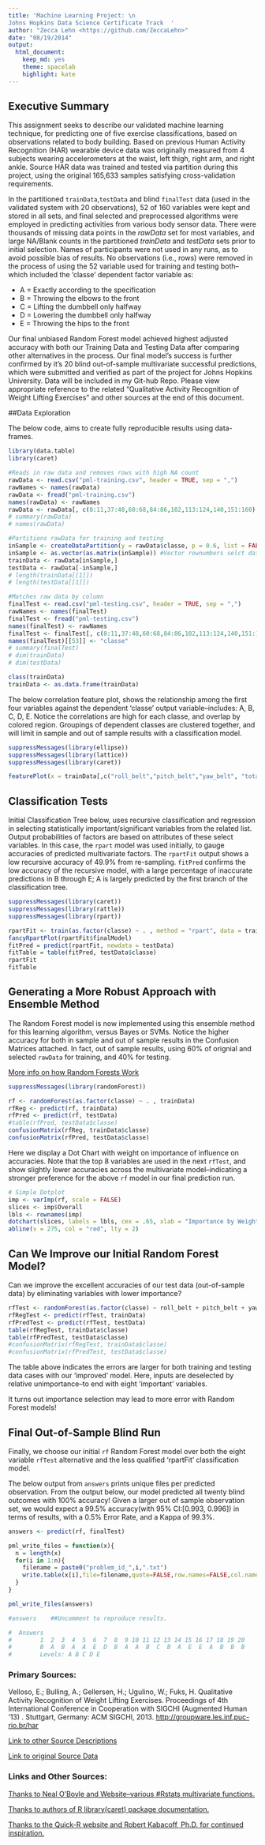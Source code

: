 ```yaml
---
title: 'Machine Learning Project: \n 
Johns Hopkins Data Science Certificate Track  '
author: "Zecca Lehn <https://github.com/ZeccaLehn>"
date: "08/19/2014"
output:
  html_document:
    keep_md: yes
    theme: spacelab
    highlight: kate
---
```



## Executive Summary 

This assignment seeks to describe our validated machine learning technique, for predicting one of five exercise classifications, based on observations related to body building. Based on previous Human Activity Recognition (HAR) wearable device data was originally measured from 4 subjects wearing accelerometers at the waist, left thigh, right arm, and right ankle. Source HAR data was trained and tested via partition during this project, using the original 165,633 samples satisfying cross-validation requirements.
 
In the partitioned `trainData`,`testData` and blind `finalTest` data (used in the validated system with 20 observations), 52 of 160 variables were kept and stored in all sets, and final selected and preprocessed algorithms were employed in predicting activities from various body sensor data. There were thousands of missing data points in the *rawData* set for most variables, and large NA/Blank counts in the partitioned *trainData* and *testData* sets prior to initial selection. Names of participants were not used in any runs, as to avoid possible bias of results. No observations (i.e., rows) were removed in the process of using the 52 variable used for training and testing both--which included the 'classe' dependent factor variable as:

- A = Exactly according to the specification
- B = Throwing the elbows to the front
- C = Lifting the dumbbell only halfway
- D = Lowering the dumbbell only halfway
- E = Throwing the hips to the front


Our final unbiased Random Forest model achieved highest adjusted accuracy with both our Training Data and Testing Data after comparing other alternatives in the process. Our final model's success is further confirmed by it's 20 blind out-of-sample multivariate successful predictions, which were submitted and verified as part of the project for Johns Hopkins University. Data will be included in my Git-hub Repo. Please view appropriate reference to the related "Qualitative Activity Recognition of Weight Lifting Exercises" and other sources at the end of this document.

##Data Exploration

The below code, aims to create fully reproducible results using data-frames. 

```r
library(data.table)
library(caret)

#Reads in raw data and removes rows with high NA count
rawData <- read.csv("pml-training.csv", header = TRUE, sep = ",")
rawNames <- names(rawData)
rawData <- fread("pml-training.csv")
names(rawData) <- rawNames
rawData <- rawData[, c(8:11,37:48,60:68,84:86,102,113:124,140,151:160), with = FALSE] # Selects columns with complete data 
# summary(rawData)
# names(rawData)

#Partitions rawData for training and testing
inSample <- createDataPartition(y = rawData$classe, p = 0.6, list = FALSE)
inSample <- as.vector(as.matrix(inSample)) #Vector rownumbers selct data keys
trainData <- rawData[inSample,]  
testData <- rawData[-inSample,]
# length(trainData[[1]])
# length(testData[[1]])

#Matches raw data by column
finalTest <- read.csv("pml-testing.csv", header = TRUE, sep = ",")
rawNames <- names(finalTest)
finalTest <- fread("pml-testing.csv")
names(finalTest) <- rawNames
finalTest <- finalTest[, c(8:11,37:48,60:68,84:86,102,113:124,140,151:160), with = FALSE] # Selects columns with complete data 
names(finalTest)[[53]] <- "classe"
# summary(finalTest)
# dim(trainData)
# dim(testData)

```

```r
class(trainData)
trainData <- as.data.frame(trainData)
```

The below correlation feature plot, shows the relationship among the first four variables against the dependent 'classe' output variable--includes: A, B, C, D, E. Notice the correlations are high for each classe, and overlap by colored region. Groupings of dependent classes are clustered together, and will limit in sample and out of sample results with a classification model.

```r
suppressMessages(library(ellipse))
suppressMessages(library(lattice))
suppressMessages(library(caret))

featurePlot(x = trainData[,c("roll_belt","pitch_belt","yaw_belt", "total_accel_belt")], y = factor(trainData$classe), plot="ellipse",  xlab = list("",cex =.5), auto.key = list(unique(trainData$classe), space = "right")) # 
```


## Classification Tests
Initial Classification Tree below, uses recursive classification and regression in selecting statistically important/significant variables from the related list. Output probabilities of factors are based on attributes of these select variables. In this case, the `rpart` model was used initially, to gauge accuracies of predicted multivariate factors. The `rpartFit` output shows a low recursive accuracy of 49.9% from re-sampling. `fitPred` confirms the low accuracy of the recursive model, with a large percentage of inaccurate predictions in B through E; A is largely predicted by the first branch of the classification tree.

```r
suppressMessages(library(caret))
suppressMessages(library(rattle))
suppressMessages(library(rpart))

rpartFit <- train(as.factor(classe) ~ . , method = "rpart", data = trainData)
fancyRpartPlot(rpartFit$finalModel)
fitPred = predict(rpartFit, newdata = testData)
fitTable = table(fitPred, testData$classe)
rpartFit
fitTable
```

## Generating a More Robust Approach with Ensemble Method

The Random Forest model is now implemented using this ensemble method for this learning algorithm, versus Bayes or SVMs. Notice the higher accuracy for both in sample and out of sample results in the Confusion Matrices attached. In fact, out of sample results, using 60% of orignial and selected `rawData` for training, and 40% for testing.

[More info on how Random Forests Work](http://citizennet.com/blog/2012/11/10/random-forests-ensembles-and-performance-metrics/)

```r
suppressMessages(library(randomForest))

rf <- randomForest(as.factor(classe) ~ . , trainData)
rfReg <- predict(rf, trainData)
rfPred <- predict(rf, testData)
#table(rfPred, testData$classe)
confusionMatrix(rfReg, trainData$classe)
confusionMatrix(rfPred, testData$classe)
```
Here we display a Dot Chart with weight on importance of influence on accuracies. Note that the top 8 variables are used in the next `rfTest`, and show slightly lower accuracies across the multivariate model--indicating a stronger preference for the above `rf` model in our final prediction run.

```r
# Simple Dotplot
imp <- varImp(rf, scale = FALSE)
slices <- imp$Overall
lbls <- rownames(imp)
dotchart(slices, labels = lbls, cex = .65, xlab = "Importance by Weight", main = "Variable Importance for Random Forest Prediction Model")
abline(v = 275, col = "red", lty = 2)
```

## Can We Improve our Initial Random Forest Model?
Can we improve the excellent accuracies of our test data (out-of-sample data) by eliminating variables with lower importance? 

```r
rfTest <- randomForest(as.factor(classe) ~ roll_belt + pitch_belt + yaw_belt + magnet_dumbbell_x + magnet_dumbbell_y + magnet_dumbbell_z + roll_forearm + pitch_forearm, data = trainData)
rfRegTest <- predict(rfTest, trainData)
rfPredTest <- predict(rfTest, testData)
table(rfRegTest, trainData$classe)
table(rfPredTest, testData$classe)
#confusionMatrix(rfRegTest, trainData$classe)
#confusionMatrix(rfPredTest, testData$classe)
```
The table above indicates the errors are larger for both training and testing data cases with our 'improved' model. Here, inputs are deselected by relative unimportance--to end with eight 'important' variables.

It turns out importance selection may lead to more error with Random Forest models!

## Final Out-of-Sample Blind Run

Finally, we choose our initial `rf` Random Forest model over both the eight variable `rfTest` alternative and the less qualified 'rpartFit' classification model. 

The below output from `answers` prints unique files per predicted observation. From the output below, our model predicted all twenty blind outcomes with 100% accuracy! Given a larger out of sample observation set, we would expect a 99.5% accuracy(with 95% CI:[0.993, 0.996]) in terms of results, with a 0.5% Error Rate, and a Kappa of 99.3%.

```r

answers <- predict(rf, finalTest)

pml_write_files = function(x){
  n = length(x)
  for(i in 1:n){
    filename = paste0("problem_id_",i,".txt")
    write.table(x[i],file=filename,quote=FALSE,row.names=FALSE,col.names=FALSE)
  }
}

pml_write_files(answers)

```

```r
#answers    ##Uncomment to reproduce results.

#  Answers
#        1  2  3  4  5  6  7  8  9 10 11 12 13 14 15 16 17 18 19 20 
#        B  A  B  A  A  E  D  B  A  A  B  C  B  A  E  E  A  B  B  B 
#        Levels: A B C D E

```


### Primary Sources:
Velloso, E.; Bulling, A.; Gellersen, H.; Ugulino, W.; Fuks, H. Qualitative Activity Recognition of Weight Lifting Exercises. Proceedings of 4th International Conference in Cooperation with SIGCHI (Augmented Human '13) . Stuttgart, Germany: ACM SIGCHI, 2013. <http://groupware.les.inf.puc-rio.br/har> 

[Link to other Source Descriptions](http://groupware.les.inf.puc-rio.br/public/papers/2012.Ugulino.WearableComputing.HAR.Classifier.RIBBON.pdf)

[Link to original Source Data](http://groupware.les.inf.puc-rio.br/har)

### Links and Other Sources:

[Thanks to Neal O'Boyle and Website--various #Rstats multivariate functions.](http://www.redbrick.dcu.ie/~noel/R_classification.html#variableimportance)

[Thanks to authors of R library(caret) package documentation.](http://topepo.github.io/caret/index.html)

[Thanks to the Quick-R website and Robert Kabacoff, Ph.D. for continued inspiration.](http://www.statmethods.net/)
